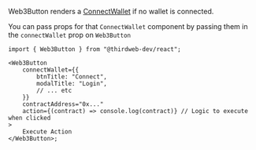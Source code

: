 Web3Button renders a [ConnectWallet](/react/v4/components/ConnectWallet) if no wallet is connected.

You can pass props for that `ConnectWallet` component by passing them in the `connectWallet` prop on `Web3Button`

```tsx
import { Web3Button } from "@thirdweb-dev/react";

<Web3Button
	connectWallet={{
		btnTitle: "Connect",
		modalTitle: "Login",
		// ... etc
	}}
	contractAddress="0x..."
	action={(contract) => console.log(contract)} // Logic to execute when clicked
>
	Execute Action
</Web3Button>;
```
